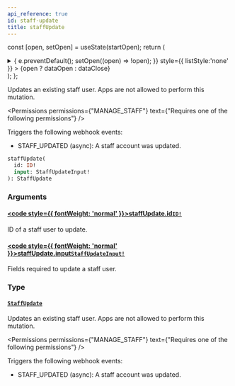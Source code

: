 ```yaml
---
api_reference: true
id: staff-update
title: staffUpdate
---
```






const [open, setOpen] = useState(startOpen);
return (
<details {...(open ? { open: true } : {})} className="details" style={{ border:'none', boxShadow:'none', background:'var(--ifm-background-color)' }}>
<summary
onClick={(e) => {
e.preventDefault();
setOpen((open) => !open);
}}
style={{ listStyle:'none' }} >
{open ? dataOpen : dataClose}
</summary>
{open && children}
</details>
);
};

Updates an existing staff user. Apps are not allowed to perform this mutation.


<Permissions permissions={"MANAGE_STAFF"} text={"Requires one of the following permissions"} />


Triggers the following webhook events:

- STAFF_UPDATED (async): A staff account was updated.

```graphql
staffUpdate(
  id: ID!
  input: StaffUpdateInput!
): StaffUpdate
```

### Arguments

#### [<code style={{ fontWeight: 'normal' }}>staffUpdate.<b>id</b></code>](#)<Bullet />[`ID!`](../../../api-reference/miscellaneous/scalars/id.mdx) <Badge class="badge badge--secondary" text="non-null"/> <Badge class="badge badge--secondary" text="scalar"/> <Badge class="badge badge--secondary" text="miscellaneous"/>

ID of a staff user to update.

#### [<code style={{ fontWeight: 'normal' }}>staffUpdate.<b>input</b></code>](#)<Bullet />[`StaffUpdateInput!`](../../../api-reference/users/inputs/staff-update-input.mdx) <Badge class="badge badge--secondary" text="non-null"/> <Badge class="badge badge--secondary" text="input"/> <Badge class="badge badge--secondary" text="users"/>

Fields required to update a staff user.

### Type

#### [`StaffUpdate`](../../../api-reference/users/objects/staff-update.mdx) <Badge class="badge badge--secondary" text="object"/> <Badge class="badge badge--secondary" text="users"/>

Updates an existing staff user. Apps are not allowed to perform this mutation.


<Permissions permissions={"MANAGE_STAFF"} text={"Requires one of the following permissions"} />


Triggers the following webhook events:

- STAFF_UPDATED (async): A staff account was updated.

